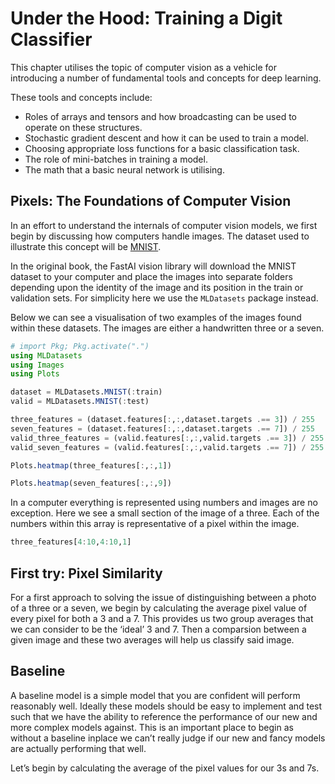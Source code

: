 # Under the Hood: Training a Digit Classifier

This chapter utilises the topic of computer vision as a vehicle for introducing a number of fundamental tools and concepts for deep learning.

These tools and concepts include:

-   Roles of arrays and tensors and how broadcasting can be used to operate on these structures.
-   Stochastic gradient descent and how it can be used to train a model.
-   Choosing appropriate loss functions for a basic classification task.
-   The role of mini-batches in training a model.
-   The math that a basic neural network is utilising.

## Pixels: The Foundations of Computer Vision

In an effort to understand the internals of computer vision models, we first begin by discussing how computers handle images. The dataset used to illustrate this concept will be [MNIST](https://en.wikipedia.org/wiki/MNIST_database "MNIST dataset").

In the original book, the FastAI vision library will download the MNIST dataset to your computer and place the images into separate folders depending upon the identity of the image and its position in the train or validation sets. For simplicity here we use the `MLDatasets` package instead.

Below we can see a visualisation of two examples of the images found within these datasets. The images are either a handwritten three or a seven. 

```julia
# import Pkg; Pkg.activate(".")
using MLDatasets
using Images
using Plots

dataset = MLDatasets.MNIST(:train)
valid = MLDatasets.MNIST(:test)

three_features = (dataset.features[:,:,dataset.targets .== 3]) / 255
seven_features = (dataset.features[:,:,dataset.targets .== 7]) / 255
valid_three_features = (valid.features[:,:,valid.targets .== 3]) / 255
valid_seven_features = (valid.features[:,:,valid.targets .== 7]) / 255

Plots.heatmap(three_features[:,:,1])
```


```julia
Plots.heatmap(seven_features[:,:,9])
```

In a computer everything is represented using numbers and images are no exception. Here we see a small section of the image of a three. Each of the numbers within this array is representative of a pixel within the image. 

```julia
three_features[4:10,4:10,1]
```

## First try: Pixel Similarity

For a first approach to solving the issue of distinguishing between a photo of a three or a seven, we begin by calculating the average pixel value of every pixel for both a 3 and a 7. This provides us two group averages that we can consider to be the 'ideal' 3 and 7. Then a comparsion between a given image and these two averages will help us classify said image. 

::: {.callout-tip}
## Baseline

A baseline model is a simple model that you are confident will perform reasonably well. Ideally these models should be easy to implement and test such that we have the ability to reference the performance of our new and more complex models against. This is an important place to begin as without a baseline inplace we can't really judge if our new and fancy models are actually performing that well. 
:::

Let's begin by calculating the average of the pixel values for our 3s and 7s. 